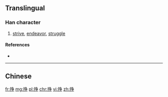 {{also|掙}}
==Translingual==

===Han character===
{{Han char|rn=64|rad=手|as=06|sn=9|four=|canj=手弓尸木 (QNSD)|ids=⿰[[扌]][[爭]]}}

# [[strive]], [[endeavor]], [[struggle]]

====References====
* {{Han ref|kx=0431.171|hdz=31874.060|uh=6323|ud=25379}}

----

==Chinese==
{{zh-see|掙}}

[[fr:挣]]
[[mg:挣]]
[[pl:挣]]
[[chr:挣]]
[[vi:挣]]
[[zh:挣]]